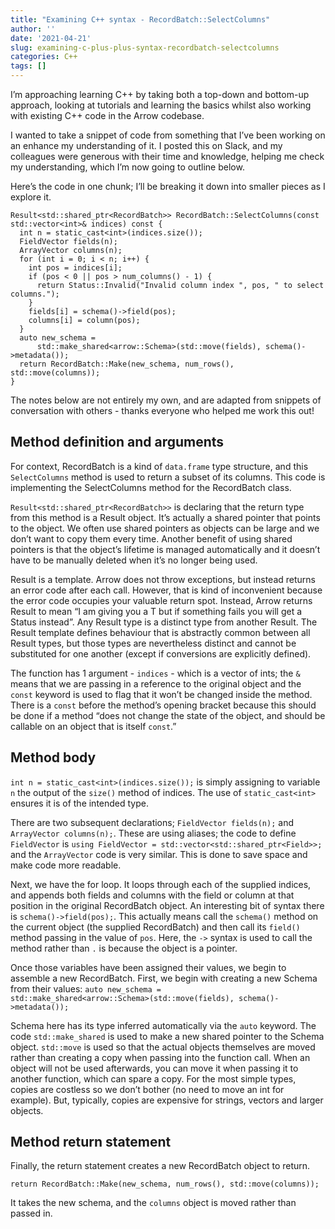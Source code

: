 ```yaml
---
title: "Examining C++ syntax - RecordBatch::SelectColumns"
author: ''
date: '2021-04-21'
slug: examining-c-plus-plus-syntax-recordbatch-selectcolumns
categories: C++
tags: []
---
```


I'm approaching learning C++ by taking both a top-down and bottom-up approach, looking at tutorials and learning the basics whilst also working with existing C++ code in the Arrow codebase.

I wanted to take a snippet of code from something that I've been working on an enhance my understanding of it.  I posted this on Slack, and my colleagues were generous with their time and knowledge, helping me check my understanding, which I'm now going to outline below.

Here's the code in one chunk; I'll be breaking it down into smaller pieces as I explore it.

```rcpp
Result<std::shared_ptr<RecordBatch>> RecordBatch::SelectColumns(const std::vector<int>& indices) const {
  int n = static_cast<int>(indices.size());
  FieldVector fields(n);
  ArrayVector columns(n);
  for (int i = 0; i < n; i++) {
    int pos = indices[i];
    if (pos < 0 || pos > num_columns() - 1) {
      return Status::Invalid("Invalid column index ", pos, " to select columns.");
    }
    fields[i] = schema()->field(pos);
    columns[i] = column(pos);
  }
  auto new_schema =
      std::make_shared<arrow::Schema>(std::move(fields), schema()->metadata());
  return RecordBatch::Make(new_schema, num_rows(), std::move(columns));
}
```
The notes below are not entirely my own, and are adapted from snippets of conversation with others - thanks everyone who helped me work this out!

## Method definition and arguments

For context, RecordBatch is a kind of `data.frame` type structure, and this `SelectColumns` method is used to return a subset of its columns.  This code is implementing the SelectColumns method for the RecordBatch class.

`Result<std::shared_ptr<RecordBatch>>` is declaring that the return type from this method is a Result<RecordBatch> object.  It's actually a shared pointer that points to the object.  We often use shared pointers as objects can be large and we don't want to copy them every time.  Another benefit of using shared pointers is that the object's lifetime is managed automatically and it doesn't have to be manually deleted when it's no longer being used.

Result is a template. Arrow does not throw exceptions, but instead returns an error code after each call.  However, that is kind of inconvenient because the error code occupies your valuable return spot.  Instead, Arrow returns Result<T> to mean "I am giving you a T but if something fails you will get a Status instead".  Any Result<X> type is a distinct type from another Result<Y>. The Result template defines behaviour that is abstractly common between all Result<T> types, but those types are nevertheless distinct and cannot be substituted for one another (except if conversions are explicitly defined).

The function has 1 argument - `indices` - which is a vector of ints; the `&` means that we are passing in a reference to the original object and the `const` keyword is used to flag that it won't be changed inside the method.  There is a `const` before the method's opening bracket because this should be done if a method "does not change the state of the object, and should be callable on an object that is itself `const`."

## Method body

`int n = static_cast<int>(indices.size());` is simply assigning to variable `n` the output of the `size()` method of indices.  The use of `static_cast<int>` ensures it is of the intended type.

There are two subsequent declarations; `FieldVector fields(n);` and `ArrayVector columns(n);`.  These are using aliases; the code to define `FieldVector` is `using FieldVector = std::vector<std::shared_ptr<Field>>;` and the `ArrayVector` code is very similar.  This is done to save space and make code more readable.

Next, we have the for loop.  It loops through each of the supplied indices, and appends both fields and columns with the field or column at that position in the original RecordBatch object.  An interesting bit of syntax there is `schema()->field(pos);`.  This actually means call the `schema()` method on the current object (the supplied RecordBatch) and then call its `field()` method passing in the value of `pos`.  Here, the `->` syntax is used to call the method rather than `.` is because the object is a pointer.

Once those variables have been assigned their values, we begin to assemble a new RecordBatch.  First, we begin with creating a new Schema from their values: `auto new_schema =      std::make_shared<arrow::Schema>(std::move(fields), schema()->metadata());`

Schema here has its type inferred automatically via the `auto` keyword.  The code `std::make_shared` is used to make a new shared pointer to the Schema object.  `std::move` is used so that the actual objects themselves are moved rather than creating a copy when passing into the function call.  When an object will not be used afterwards, you can move it when passing it to another function, which can spare a copy. For the most simple types, copies are costless so we don't bother (no need to move an int for example). But, typically, copies are expensive for strings, vectors and larger objects.

## Method return statement

Finally, the return statement creates a new RecordBatch object to return.

`return RecordBatch::Make(new_schema, num_rows(), std::move(columns));`

It takes the new schema, and the `columns` object is moved rather than passed in.